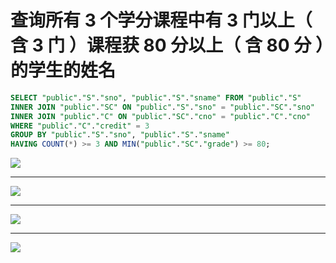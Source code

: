 # 查询所有 3 个学分课程中有 3 门以上（ 含 3 门 ）课程获 80 分以上（ 含 80 分 ）的学生的姓名

```sql copy
SELECT "public"."S"."sno", "public"."S"."sname" FROM "public"."S"
INNER JOIN "public"."SC" ON "public"."S"."sno" = "public"."SC"."sno"
INNER JOIN "public"."C" ON "public"."SC"."cno" = "public"."C"."cno"
WHERE "public"."C"."credit" = 3
GROUP BY "public"."S"."sno", "public"."S"."sname"
HAVING COUNT(*) >= 3 AND MIN("public"."SC"."grade") >= 80;
```

![](./2023-06-11-07-26-16.png)

---

![](./2023-06-11-07-26-52.png)

---
![](./2023-06-11-07-27-06.png)

---

![](./2023-06-11-07-25-35.png)